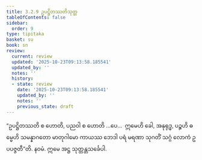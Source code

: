 ```yaml
---
title: 3.2.9 ဥပဋ္ဌိတဿတိသုတ္တ
tableOfContents: false
sidebar:
  order: 9
type: tipitaka
basket: su
book: sn
review:
  current: review
  updated: '2025-10-23T09:13:58.185541'
  updated_by: ''
  notes: ''
  history:
  - state: review
    date: '2025-10-23T09:13:58.185541'
    updated_by: ''
    notes: ''
    previous_state: draft
---
```



<ReviewStatus review={frontmatter.review} showDetails={true} />

<HypothesisAnnotation frontmatter={frontmatter} />

<DynamicBreadcrumb />

<Division number="302" book="sn" e="ch" v="18" p="324">

<Paragraph number="1290" book="sn">
“ဥပဋ္ဌိတဿတိ စ ဟောတိ, ပညဝါ စ ဟောတိ …ပေ…  ဣမေဟိ ခေါ, အနုရုဒ္ဓ, ပဉ္စဟိ ဓမ္မေဟိ သမန္နာဂတော မာတုဂါမော ကာယဿ ဘေဒါ ပရံ မရဏာ သုဂတိံ သဂ္ဂံ လောကံ ဥပပဇ္ဇတီ”တိ.

</Paragraph>
</Division>

<Paragraph number="1291" type="center" book="sn">
နဝမံ.


</Paragraph>

<Paragraph number="1292" type="center" book="sn">
ဣမေ အဋ္ဌ သုတ္တန္တသင်္ခေပါ.
</Paragraph>